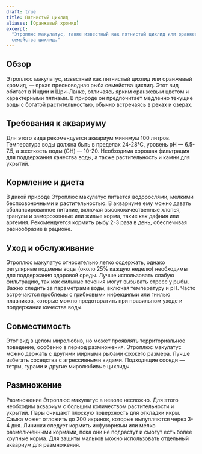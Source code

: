 ```yaml
---
draft: true
title: Пятнистый цихлид
aliases: [Оранжевый хромид]
excerpt:
  "Этроплюс макулатус, также известный как пятнистый цихлид или оранжевый хромид, является яркой пресноводной рыбой из
  семейства цихлид."
---
```


## Обзор

Этроплюс макулатус, известный как пятнистый цихлид или оранжевый хромид, — яркая пресноводная рыба семейства цихлид.
Этот вид обитает в Индии и Шри-Ланке, отличаясь ярким оранжевым цветом и характерными пятнами. В природе он предпочитает
медленно текущие воды с богатой растительностью, обычно встречаясь в реках и озерах.

## Требования к аквариуму

Для этого вида рекомендуется аквариум минимум 100 литров. Температура воды должна быть в пределах 24-28°C, уровень pH —
6.5-7.5, а жесткость воды (GH) — 10-20. Необходима хорошая фильтрация для поддержания качества воды, а также
растительность и камни для укрытий.

## Кормление и диета

В дикой природе Этроплюс макулатус питается водорослями, мелкими беспозвоночными и растительностью. В аквариуме ему
можно давать сбалансированное питание, включая высококачественные хлопья, гранулы и замороженные или живые корма, такие
как дафния или артемия. Рекомендуется кормить рыбу 2-3 раза в день, обеспечивая разнообразие в рационе.

## Уход и обслуживание

Этроплюс макулатус относительно легко содержать, однако регулярные подмены воды (около 25% каждую неделю) необходимы для
поддержания здоровой среды. Лучше использовать слабую фильтрацию, так как сильные течения могут вызывать стресс у рыбы.
Важно следить за параметрами воды, включая температуру и pH. Часто встречаются проблемы с грибковыми инфекциями или
гнилью плавников, которые можно предотвратить при правильном уходе и поддержании качества воды.

## Совместимость

Этот вид в целом миролюбив, но может проявлять территориальное поведение, особенно в период размножения. Этроплюс
макулатус можно держать с другими мирными рыбами схожего размера. Лучше избегать соседства с агрессивными видами.
Подходящие соседи — тетры, гурами и другие миролюбивые цихлиды.

## Размножение

Размножение Этроплюс макулатус в неволе несложно. Для этого необходим аквариум с большим количеством растительности и
укрытий. Пары очищают плоскую поверхность для откладки икры. Самка может отложить до 200 икринок, которые вылупляются
через 3-4 дня. Личинки следует кормить инфузориями или мелко размельченными кормами, пока они не подрастут и смогут есть
более крупные корма. Для защиты мальков можно использовать отдельный аквариум для размножения.
